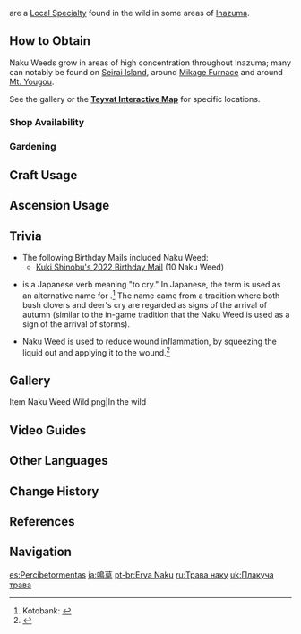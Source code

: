 {{Item Infobox
|id           = 101205
|image        = Item Naku Weed.png
|type         = Inazuma Local Specialties
|invCategory  = Materials
|description  = Even on windless days, this plant will tremble lightly amid the cries of thunder. The part of it that resembles petals are in fact extensions of the leaves meant to protect the fragile flower.
|source1      = Found in areas of high Electro concentration in [[Inazuma]], especially [[Seirai Island]]
|source2      = {{Sold By}}
|source3      = [[Gardening]] with [[A Path of Value: Luxuriant Glebe|Luxuriant Glebe]]
}}
{{Description|Even on windless days, this plant will tremble lightly amid the cries of thunder. The part of it that resembles petals are in fact extensions of the leaves meant to protect the fragile flower.<br />The Naku Weed grows strongly in areas saturated with Electro energy. Due to its great affinity for lightning, it is often used by residents to predict storms. Stories tell that these plants are what the bake-danuki [[Ioroi]] stole from the Shogun's very own garden using its powers, before planting them throughout the islands. Even long after its punishment and disappearance, people still speak of Ioroi's many deeds.}}
{{Lang|'''Naku Weeds'''|ja={{Rubi|鳴|な|草|ぐさ}}|ja_rm=Nagusa|ja_tl=Cry Grass}} are a [[Local Specialty]] found in the wild in some areas of [[Inazuma]].

==How to Obtain==
Naku Weeds grow in areas of high {{Electro}} concentration throughout Inazuma; many can notably be found on [[Seirai Island]], around [[Mikage Furnace]] and around [[Mt. Yougou]].

See the gallery or the '''[https://webstatic-sea.mihoyo.com/app/ys-map-sea/index.html#/map/2?shown_types=197 Teyvat Interactive Map]''' for specific locations.

===Shop Availability===
{{Shop Availability}}

===Gardening===
{{Recipe
|type = Luxuriant Glebe
|time = 2d 22h
|Naku Weed Seed = 1
|sort = Naku Weed Seed
}}

==Craft Usage==
{{Craft Usage}}

==Ascension Usage==
{{Ascension Usage}}

==Trivia==
* The following Birthday Mails included Naku Weed:
** [[Birthday/Kuki Shinobu#Got Time?|Kuki Shinobu's 2022 Birthday Mail]] (10 Naku Weed)
*{{Lang|''Naku''|ja={{Rubi|鳴|な}}く}} is a Japanese verb meaning "to cry." In Japanese, the term {{Lang|"deer's cry grass"|ja={{Rubi|鹿|しか|鳴|な|草|ぐさ}}|ja_rm=shikanagusa}} is used as an alternative name for {{Lang|{{w|Lespedeza|bush clovers}}|ja={{Rubi|萩|はぎ}}|ja_rm=hagi}}.<ref name="kotobank">Kotobank: [https://kotobank.jp/word/萩-599923 {{Rubi|萩|はぎ}}]</ref> The name came from a tradition where both bush clovers and deer's cry are regarded as signs of the arrival of autumn (similar to the in-game tradition that the Naku Weed is used as a sign of the arrival of storms).
*Naku Weed is used to reduce wound inflammation, by squeezing the liquid out and applying it to the wound.<ref>{{Ref/Quest|Fate of a Fighter}}</ref>

==Gallery==
<gallery hideaddbutton="true" captionalign="center">
Item Naku Weed Wild.png|In the wild
</gallery>

==Video Guides==
{{EVT
|video1   = https://youtu.be/XsjG03XEfuI
|caption1 =  Naku Weed Farming Locations Guide

|video2   = https://youtu.be/PzAqQRkKE8w
|caption2 = Farm Guide

|video3   = https://youtu.be/VpHuDTWa2mU
|caption3 = 48 Naku Weed In 10 Minutes

|video4 = https://youtu.be/cbjAyc4c6Iw
|caption4 = Narukami Island 16 Naku Weed

|video5 = https://youtu.be/XKRcjZqgKBE
|caption5 = Tatarasuna Island 25 Naku Weed

|video6 = https://youtu.be/qM9sqFz3mAM
|caption6 = Yashiori Island 13 Naku Weed

|video7 = https://youtu.be/c-YsjGaX-Gw
|caption7 = Seirai Island 76 Naku Weed
}}

==Other Languages==
{{Other Languages
|en      = Naku Weed
|zhs     = 鸣草
|zhs_rm  = Míngcǎo
|zht     = 鳴草
|zht_rm  = Míngcǎo
|zh_tl   = Cry Grass
|ja      = {{Rubi|鳴|な|草|ぐさ}}
|ja_rm   = Nagusa<ref>{{Ref/VO|Traveler|鳴草について…|ja}}</ref>
|ja_tl   = Cry Grass
|ko      = 울림풀
|ko_rm   = Ullim-pul
|ko_tl   = Cry Grass
|es      = Percibetormentas
|es_tl   = Stormperceiver
|fr      = Herbe à sanglots
|fr_tl   = Sob Grass
|ru      = Трава наку
|ru_tl   = Naku Weed
|th      = Naku Weed
|vi      = Cỏ Naku
|vi_tl   = Naku Grass
|de      = Naku-Kraut
|de_tl   = Naku Weed
|id      = Naku Weed
|pt      = Erva Naku
|pt_tl   = 
}}

==Change History==
{{Change History|2.0}}

==References==
{{Reflist}}

==Navigation==
{{Material Navbox|Local Specialties}}

[[es:Percibetormentas]]
[[ja:鳴草]]
[[pt-br:Erva Naku]]
[[ru:Трава наку]]
[[uk:Плакуча трава]]